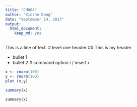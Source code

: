 ```yaml
---
title: "CM004"
author: "Xinzhe Dong"
date: "September 14, 2017"
output: 
  html_document: 
    keep_md: yes
---
```

This is a line of text.
# level one header
## This is my header

- bullet 1
- bullet 2
# command option i / insert r
```r
x <- rnorm(100)
y <- rnorm(100)
plot (x,y)
```

```r
summary(x)
```

```
summary(x)
```

